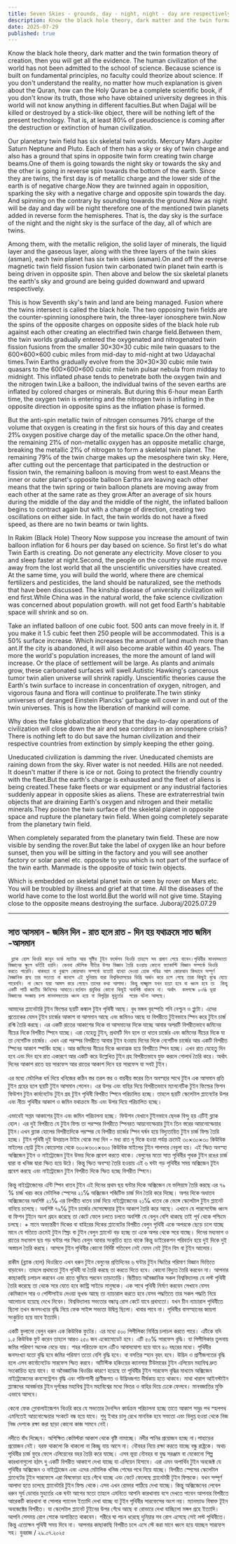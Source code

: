 ```yaml
---
title: Seven Skies - grounds, day - night, night - day are respectively seven grounds - skies
description: Know the black hole theory, dark matter and the twin formation theory of creation, then you will get all the evidence. The human civilization of the world has not been admitted to the school of science. Because science is built on fundamental principles, no faculty could theorize about science.
date: 2025-07-29
published: true
---
```


  Know the black hole theory, dark matter and the twin formation theory of creation, then you will get all the evidence. The human civilization of the world has not been admitted to the school of science. Because science is built on fundamental principles, no faculty could theorize about science.
If you don't understand the reality, no matter how much explanation is given about the Quran, how can the Holy Quran be a complete scientific book, if you don't know its truth, those who have obtained university degrees in this world will not know anything in different faculties.But when Dajjal will be killed or destroyed by a stick-like object, there will be nothing left of the present technology. That is, at least 80℅ of pseudoscience is coming after the destruction or extinction of human civilization.

Our planetary twin field has six skeletal twin worlds. Mercury Mars Jupiter Saturn Neptune and Pluto. Each of them has a sky or sky of twin charge and also has a ground that spins in opposite twin form creating twin charge beams.One of them is going towards the night sky or towards the sky and the other is going in reverse spin towards the bottom of the earth. Since they are twins, the first day is of metallic charge and the lower side of the earth is of negative charge.Now they are twinned again in opposition, sparking the sky with a negative charge and opposite spin towards the day. And spinning on the contrary by sounding towards the ground.Now as night will be day and day will be night therefore one of the mentioned twin planets added in reverse form the hemispheres. That is, the day sky is the surface of the night and the night sky is the surface of the day, all of which are twins.

Among them, with the metallic religion, the solid layer of minerals, the liquid layer and the gaseous layer, along with the three layers of the twin skies (asman), each twin planet has six twin skies (asman).On and off the reverse magnetic twin field fission fusion twin carbonated twin planet twin earth is being driven in opposite spin. Then above and below the six skeletal planets the earth's sky and ground are being guided downward and upward respectively.

This is how Seventh sky's twin and land are being managed. Fusion where the twins intersect is called the black hole. The two opposing twin fields are the counter-spinning ionosphere twin, the three-layer ionosphere twin.Now the spins of the opposite charges on opposite sides of the black hole rub against each other creating an electrified twin charge field.Between them, the twin worlds gradually entered the oxygenated and nitrogenated twin fission fusions from the smaller 30×30×30 cubic mile twin quasars to the 600×600×600 cubic miles from mid-day to mid-night at two Udayachal times.Twin Earths gradually evolve from the 30×30×30 cubic mile twin quasars to the 600×600×600 cubic mile twin pulsar nebula from midday to midnight. This inflated phase tends to penetrate both the oxygen twin and the nitrogen twin.Like a balloon, the individual twins of the seven earths are inflated by colored charges or minerals. But during this 6-hour mean Earth time, the oxygen twin is entering and the nitrogen twin is inflating in the opposite direction in opposite spins as the inflation phase is formed.

But the anti-spin metallic twin of nitrogen consumes 79% charge of the volume that oxygen is creating in the first six hours of this day and creates 21℅ oxygen positive charge day of the metallic space.On the other hand, the remaining 21℅ of non-metallic oxygen has an opposite metallic charge, breaking the metallic 21℅ of nitrogen to form a skeletal twin planet. The remaining 79℅ of the twin charge makes up the mesosphere twin sky.
Here, after cutting out the percentage that participated in the destruction or fission twin, the remaining balloon is moving from west to east.Means the inner or outer planet's opposite balloon Earths are leaving each other means that the twin spring or twin balloon planets are moving away from each other at the same rate as they grow.After an average of six hours during the middle of the day and the middle of the night, the inflated balloon begins to contract again but with a change of direction, creating two oscillations on either side. In fact, the twin worlds do not have a fixed speed, as there are no twin beams or twin lights.

In Rakim (Black Hole) Theory
Now suppose you increase the amount of twin balloon inflation for 6 hours per day based on science.  So first let's do what Twin Earth is creating. Do not generate any electricity. Move closer to you and sleep faster at night.Second, the people on the country side must move away from the lost world that all the unscientific universities have created.
At the same time, you will build the world, where there are chemical fertilizers and pesticides, the land should be naturalized, see the methods that have been discussed. The kinship disease of university civilization will end first.While China was in the natural world, the fake science civilization was concerned about population growth. will not get food Earth's habitable space will shrink and so on.

Take an inflated balloon of one cubic foot. 500 ants can move freely in it. If you make it 1.5 cubic feet then 250 people will be accommodated. This is a 50% surface increase. Which increases the amount of land much more than ant.If the city is abandoned, it will also become arable within 40 years. The more the world's population increases, the more the amount of land will increase. Or the place of settlement will be large. As plants and animals grow, these carbonated surfaces will swell.Autistic Hawking's cancerous tumor twin alien universe will shrink rapidly. Unscientific theories cause the Earth's twin surface to increase in concentration of oxygen, nitrogen, and vigorous fauna and flora will continue to proliferate.The twin stinky universes of deranged Einstein Plancks' garbage will cover in and out of the twin universes. This is how the liberation of mankind will come.

Why does the fake globalization theory that the day-to-day operations of civilization will close down the air and sea corridors in an ionosphere crisis?
There is nothing left to do but save the human civilization and their respective countries from extinction by simply keeping the ether going.

Uneducated civilization is damming the river. Uneducated chemists are raining down from the sky. River water is not needed. Hills are not needed. It doesn't matter if there is ice or not. Going to protect the friendly country with the fleet.But the earth's charge is exhausted and the fleet of aliens is being created.These fake fleets or war equipment or any industrial factories suddenly appear in opposite skies as aliens. These are extraterrestrial twin objects that are draining Earth's oxygen and nitrogen and their metallic minerals.They poison the twin surface of the skeletal planet in opposite space and rupture the planetary twin field. When going completely separate from the planetary twin field.

When completely separated from the planetary twin field. These are now visible by sending the rover.But take the label of oxygen like an hour before sunset, then you will be sitting in the factory and you will see another factory or solar panel etc. opposite to you which is not part of the surface of the twin earth. Manmade is the opposite of toxic twin objects.

Which is embedded on skeletal planet twin or seen by rover on Mars etc. You will be troubled by illness and grief at that time. All the diseases of the world have come to the lost world.But the world will not give time. Staying close to the opposite means destroying the surface. 
Juboraj/2025.07.29

---

## সাত আসমান - জমিন দিন - রাত হলে রাত - দিন হয় যথাক্রমে সাত জমিন -আসমান

     ব্ল‍্যাক হোল থিওরি জানুন ডার্ক ম‍্যাটার আর সৃষ্টির টুইন ফর্মেশন থিওরি তাহলে সব প্রমাণ পেয়ে যাবেন।পৃথিবীর মানবসভ‍্যতা বিজ্ঞানের স্কুলে ভর্তিই হয়নি। কেননা মৌলিক নীতির উপর বিজ্ঞান তৈরি হওয়ায় কোনো ফ‍্যাকাল্টি বিজ্ঞান সম্পর্কে থিওরি করতে পারেনি। বাস্তবতা না বুঝলে কোরআন সম্পর্কে যতোই ব‍্যাখ‍্যা দেওয়া হোক পবিত্র আল কোরআন কিভাবে সম্পূর্ণ বৈজ্ঞানিক গ্রন্হ তার সত‍্যতা না জানলে এই দুনিয়ায় যারা বিশ্ববিদ্যালয়ের ডিগ্রি অর্জন করে চলে গেছে তারা কিছুই বূঝে যেতে পারেননি। না জেনে যারা আমল করে গেছেন তাদের কথা আলাদা। কিন্তু দাজ্জ্বাল যখন হত‍্যা হবে বা ধ্বংস হবে তা  কিন্তু একটি লাঠি জাতীয় জিনিসের আঘাতে।বর্তমান প্রযুক্তির কোনো কিছূই অবশিষ্ঠ থাকবে না। অর্থাৎ  কমপক্ষে ৮০℅ ভূয়া বিজ্ঞানের সংজ্ঞায় চলা মানবসভ‍্যতার ধ্বংস হয়ে বা বিলুপ্তির মুহুর্তের  পরের ঘটনা আসছে। 

আমাদের প্ল‍্যানেটারি টুইন ফিল্ডের ছয়টি কঙ্কাল টুইন পৃথিবী আছে। বুধ মঙ্গল বৃহস্পতি শনি নেপ্চুন ও প্লুটো। এদের প্রত‍্যেকের যেমন  টূইন চার্জের আকাশ বা আসমান আছে এবং জমিনও আছে যা বিপরীতে টুইনভাবে স্পিন করে  টুইন চার্জ রশ্মি তৈরি করছে। এর একটি রাতের আকাশের দিকে বা আসমানের দিকে যাচ্ছে আবার অপরটি বিপরীতভাবে জমিনের নীচের দিকে বিপরীত স্পিনে যাচ্ছে। এরা যেহেতু টুইন, প্রথমটি দিন হলে তা ধাতব চার্জের এবং জমিনের নীচের  দিকে যা তা নেগেটিভ চার্জের। এখন এরা পরস্পর বিপরীতে আবার টুইন হওয়ায় দিনের দিকে নেগেটিভ চার্জের আর একটি বিপরীত স্পিনের আকাশ স্পার্কিং হচ্ছে। আর জমিনের নীচের দিকে ধ্বনাত্মক হয়ে বিপরীতে স্পিন হচ্ছে। এখন রাত যেহেতু দিন হবে এবং দিন হবে রাত একারণে আর একটি  করে উল্লেখিত টুইন গ্রহ বিপরীতভাবে যুক্ত করলে গোলার্ধ তৈরি করে। অর্থাৎ দিনের আকাশ রাতে হয় সারফেস আর রাতের আকাশ দিনে হয় সারফেস যা সবই টুইন। 

এর মধ‍্যে মেটালিক ধর্ম দিয়ে খনিজের কঠিন স্তর তরল স্তর ও বায়বীয় স্তরের তিন অবস্হার সাথে টুইন  এক আসমান প্রতি টুইন গ্রহের হলে ছয়টি টুইন আসমান পেলেন। এর উপর এবং বাহির দিয়ে বিপরীতভাবে ম‍্যাগনেটিক টুইন ফিল্ডের ফিশন ফিউশন টুইন কার্বনেটেড টুইন গ্রহ টুইন পৃথিবী বিপরীত স্পিনে পরিচালিত হচ্ছে। তাহলে ছয়টি স্কেলেটাল প্ল‍্যানেটের উপর এবং নীচে  পৃথিবীর আকাশ ও জমিন যথাক্রমে নীচ এবং উপর দিয়ে পরিচালিত হচ্ছে। 

এভাবেই সপ্তম আকাশের টূইন এবং জমিন পরিচালনা হচ্ছে। ফিউশন যেখানে টুইনভাবে ছেদক বিন্দু হয় এটিই ব্ল‍্যাক হোল। এর দুই বিপরীতে যে টুইন ফিল্ড তা পরস্পর বিপরীতে স্পিনরত আয়নোস্ফেয়ার টুইন তিন স্তরের আয়নোস্ফেয়ার টূইন।এখন ব্ল‍্যাক হোলের বিপরীতদিকে পরস্পর যে বিপরীত চার্জের স্পিন ঘর্ষন হয়ে বিদ‍্যুতায়িত টুইন চার্জ ফিল্ড তৈরি হচ্ছে। টুইন পৃথিবী দুই উদয়াচল টাইম থেকে মধ‍্য দিন - মধ‍্য রাত দু দিকে হওয়া পর্যন্ত ক্রমেই ৩০×৩০×৩০ কিউবিক মাইলের ছোট্ট টুইন কোয়েসার থেকে ৬০০×৬০০×৬০০ কিউবিক মাইলের টুইন পালসার নেবুলা  হয়। এই স্ফিত অবস্হা  অক্সিজেন টুইন ও নাইট্রোজেন টুইন উভয় দিকে প্রবেশ করতে থাকে। বেলুনের মতো সাত পৃথিবীর পৃথক টুইন রঙের চার্জ দ্বারা বা খনিজ দ্বারা স্ফিত হয়ে উঠে। কিন্তু স্ফিত অবস্হা তৈরি হওয়ায় এই ৬ ঘন্টা গড় পৃথিবীর সময় অক্সিজেন টূইন প্রবেশ করছে এবং নাইট্রোজেন টুইন বিপরীত দিকে স্ফিত হচ্ছে বিপরীত স্পিনে। 

কিন্তু নাইট্রোজেনের এন্টি স্পিন ধাতব টুইন  এই দিনের প্রথম ছয় ঘন্টার দিকে অক্সিজেন যে ভলিয়মে তৈরি করছে এর ৭৯ % চার্জ খরচ করে মেটালিক স্পেসের ২১℅ অক্সিজেন পজিটিভ চার্জ দিন তৈরি করে দিচ্ছে। অপর দিকে অধাতব  অক্সিজেনের অবশিষ্ট ২১℅  এর বিপরীত ধাতব চার্জ দিয়ে নাইট্রোজেনের ২১℅ ধাতব কে ভেঙ্গে স্কেলেটাল টুইন প্ল‍্যানেট বানিয়ে চলেছে। অবশিষ্ট ৭৯℅ টুইন চার্জের মেসোষ্ফেয়ার টূইন আকাশ তৈরি করে আছে। এখানে যে পারসেন্টেজ ধ্বংস বা ফিশন টুইনে অংশ গ্রহন করেছে তা কেটে ফেলে চলতে চলতে অবশিষ্ট যে বেলুন বেশি থাকছে তাই পূর্ব থেকে পশ্চিমে চলছে। + মানে অভ‍্যন্তরীণ দিকের বা বাহিরের দিকের প্ল‍্যানেটের বিপরীত বেলুন পৃথিবী একে অপরকে ছেড়ে চলে যাচ্ছে মানে যে গতিতে ক্রমেই টুইন স্প্রিং বা টুইন বেলুন প্ল‍্যানেট বড় হচ্ছে তা একে অপর থেকে সরে যাচ্ছে। দিনের মধ‍্যভাগ ও রাতের মধ‍্যভাগ ছয় গড় ঘন্টার পর স্ফিত বেলুন আবার সংকুচিত হতে থাকে কিন্তু ডাইরেকশন পরিবর্তন হয়ে দুই দিকে দুই অস্তাচল তৈরি করছে। আসলে টুইন পৃথিবীর কোনো নির্দিষ্ট গতিবেগ নেই যেমন নেই টুইন বিম বা টুইন আলোর। 

রাকীম (ব্ল‍্যাক হোল) থিওরিতে
এখন ধরুন টুইন বেলুনের প্রতিদিনের ৬ ঘন্টার টুইন স্ফিতির পরিমাণ বিজ্ঞান ভিত্তিতে বাড়াবেন।  তাহলে প্রথমতো টুইন পৃথিবী যা তৈরি করছে তা করতে দিতে হবে। কোনো বিদ‍্যুত তৈরি করবেন না। আপনার কাছাকাছি চলাচল করবেন এবং রাতে ঘুমিয়ে পরবেন তাড়াতাড়ি। দ্বিতীয়ত অবৈজ্ঞানিক সকল বিশ্ববিদ্যালয় যে লস্ট  পৃথিবী তৈরি করেছে তা থেকে সরে যেতে হবে কান্ট্রি সাইডে মানুষকে। এক সাথে পৃথিবী নির্মাণ করবেন সেখানে যেসব কেমিক‍্যাল সার ও পেস্টিসাইড দেওয়া ভূখন্ড আছে তা ন‍্যাচারাল করতে হবে যেসব পদ্ধতিতে তার সকল পদ্ধতি নিয়ে আলোচনা হয়েছে দেখে নিবেন। বিশ্ববিদ্যালয় সভ‍্যতার বন্ধাত্ব রোগ কেটে যাবে প্রথমতো। যখন চীন ন‍্যাচারাল পৃথিবীতে ছিলো তখন জনসংখ্যার বৃদ্ধি নিয়ে ফেক সাইন্স সভ‍্যতা উদ্বিগ্ন ছিলো। খাবার পাবে না। পৃথিবীর বাসস্হানের জায়গা সংকুচিত হয়ে যাবে ইত‍্যাদি। 

একটি ফুলানো বেলুন ধরুন এক কিউবিক ফুটের। এর মধ‍্যে ৫০০ পিপীলিকা নির্বিঘ্নে চলাচল করতে পারে। এটিকে যদি ১.৫ কিউবিক ফুট করেন তাহলে আরও ২৫০ জন একোমোডেট হবে। এটি ৫০% সারফেস বৃদ্ধি। যা পিপীলিকার তুলনায় জমির পরিমাণ অনেক বেড়ে যায়। শহর পরিত‍্যক্ত হলে এটিও আবাদযোগ‍্য হয়ে যাবে ৪০ বছরের মধ‍্যে। পৃথিবীর জনসংখ্যা যতো বৃদ্ধি হবে জমির পরিমাণ ততো বেশি বৃদ্ধি হবে। বা বসতির স্হান বৃহৎ হবে। উদ্ভিদ ও প্রাণীজগতের বৃদ্ধি হলে এসব কার্বোনেটেড সারফেস স্ফিত করবে।  অটিস্টিক হকিংয়ের ক‍্যানসার টিউমারের টুইন এলিয়েন মহাবিশ্ব দ্রুত সংকোচিত হয়ে যাবে। যা অবৈজ্ঞানিক  থিওরির কারণে হয়েছে তা পৃথিবীর টুইন সারফেস বৃদ্ধির মাধ‍্যমে অক্সিজেন নাইট্রোজেনের কনসেন্ট্রেশন বৃদ্ধি এবং শক্তিশালী প্রাণীজগত ও উদ্ভিদজগত  দীর্ঘকায় হতে থাকবে। মাথা খারাপ আইনস্টাইন প্ল‍্যাঙ্কদের আবর্জনার টুইন দূর্গন্ধের মহাবিশ্ব টুইন মহাবিশ্বের মধ‍্যে ভিতর ও বাহির দিয়ে ঢেকে ফেলবে। মানবজাতির মুক্তি এভাবে আসবে। 

কেনো ফেক গ্লোবালাইজেশন থিওরি করে যে সভ‍্যতার দৈনন্দিন কার্যক্রম পরিচালনা হচ্ছে তাতে আকাশ সমুদ্র পথ স্হলপথ এমনিতেই আয়নোস্ফেয়ার সংকটে বন্ধ হয়ে যাবে। শুধু ইথার চালু রেখে মানবিক হবে সভ‍্যতা এবং বিলুপ্ত হওয়া থেকে নিজ নিজ দেশকে রক্ষা করা ছাড়া কোনো কাজ সামনে নেই। 

নদীতে বাঁধ দিচ্ছেন। অশিক্ষিত কেমিস্টরা আকাশ থেকে বৃষ্টি নামাচ্ছে। নদীর পানির প্রয়োজন হচ্ছে না।পাহাড়ের প্রয়োজন নেই। বরফ থাকলো কি থাকলো না কিচ্ছু যায় আসে না। নৌবহর নিয়ে রক্ষা করতে যাচ্ছে বন্ধু রাষ্ট্রকে। অথচ পৃথিবীর চার্জ ফুরে ফেলে এলিয়েনের বহর তৈরি করে  যাচ্ছে। এসব ভূয়া নৌবহর বা যুদ্ধ সরঞ্জাম বা যেকোনো শিল্প কারখানাগুলো হঠাৎ দু একটি বিপরীত আকাশে দেখা যাচ্ছে যা এলিয়েন হিসাবে। এরা এমন অপার্থিব টুইন অবজেক্ট যে পৃথিবীর অক্সিজেন ও নাইট্রোজেন এবং এদের মেটালিক খনিজ শেষের পথে নিয়ে যাচ্ছে। বিপরীত স্পেসের স্কেলেটাল প্ল‍্যানেটের টূইন সারফেসে এরা বিষফোড়া হয়ে গেঁথে যাচ্ছে এবং ফেটে ফেলেছে প্ল‍্যানেটারী টুইন ফিল্ডকে। যখন সম্পূর্ণ আলাদা হতে চলেছে প্ল‍্যানেটারি টুইন ফিল্ড থেকে।এসব এখন রোভার পাঠিয়ে দেখা যাচ্ছে। কিন্তু  অক্সিজেনের লেবেল ধরুন    সূর্য ডোবার মুহর্তের এক ঘন্টা আগের মতো তাহলে এমনিতে আপনি কারখানায় বসে দেখতে পাবেন আপনার বিপরীতে আরেকটি কারখানা বা সোলার প‍্যানেল ইত‍্যাদি দেখা যাচ্ছে যা টুইন পৃথিবীর সারফেসের অংশ নয়। ম‍্যানম‍্যাড বিষাক্ত টূইন অবজেক্টের বিপরীত। যা স্কেলেটাল প্ল‍্যানেট টুইনের উপর গেঁথে আছে বা রোভারে দেখা যাচ্ছিলো মঙ্গল গ্রহে  ইত‍্যাদি। আপনি সেসময় রোগ শোকে অশান্তিতে থাকবেন। শরীরে ঘা পচন ধরেছে দুনিয়ার সব রোগ এসেছে সেই লস্ট পৃথিবীতে। কিন্তু এতোক্ষন পৃথিবী সময় দিবে না। আপনার কাছাকাছি  বিপরীত চলে এসে স্টে করা মানে ধ্বংস হয়ে যাচ্ছেন সারফেস সহ। 
যুবরাজ / ২৯.০৭.২০২৫
